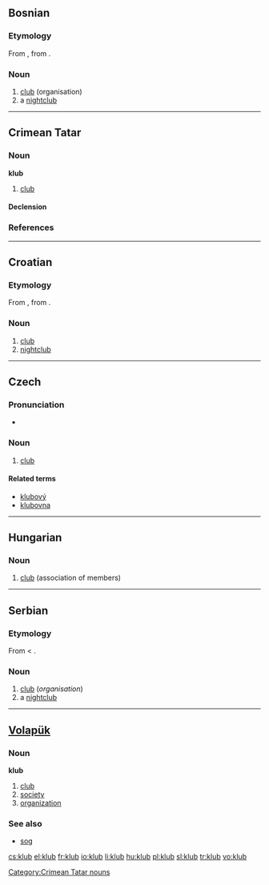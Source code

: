 ==Bosnian==

===Etymology===
From {{etyl|de|bs}} {{term|Klub|lang=de}}, from {{etyl|en|bs}} {{term|club}}.

===Noun===
{{bs-noun|g=m|klubovi}}

# [[club]] (organisation)
# a [[nightclub]]

----

==Crimean Tatar==

===Noun===
'''klub'''

# [[club]]

====Declension====
{{crh-latin-noun|nıñ|ğa|nı|da|dan}}

===References===
{{R:Useinov-Mireev 2002}}

[[Category:Crimean Tatar nouns]]

----

==Croatian==

===Etymology===
From {{etyl|de|hr}} {{term|Klub|lang=de}}, from {{etyl|en|hr}} {{term|club}}.

===Noun===
{{hr-noun|m}}

# [[club]] {{i|association of members}}
# [[nightclub]]

----

==Czech==

===Pronunciation===
* {{audio|Cs-klub.ogg|Audio}}

===Noun===
{{cs-noun|g=m}}

# [[club]] {{i|association of members}}

====Related terms====
* [[klubový]] {{m}}
* [[klubovna]] {{f}}

----

==Hungarian==

===Noun===
{{hu-noun|ok}}

# [[club]] (association of members)

----

==Serbian==

===Etymology===
From {{etyl|de|sr}} {{term|Klub|lang=de}} < {{etyl|en|sr}} {{term|club}}.

===Noun===
{{sr-noun|g=m|pl=klubovi|cyr=клуб}}

# [[club]] (''organisation'')
# a [[nightclub]]

----

==[[Volapük]]==

===Noun===
'''klub'''

# [[club]]
# [[society]]
# [[organization]]

===See also===
* [[sog]]

[[cs:klub]]
[[el:klub]]
[[fr:klub]]
[[io:klub]]
[[li:klub]]
[[hu:klub]]
[[pl:klub]]
[[sl:klub]]
[[tr:klub]]
[[vo:klub]]